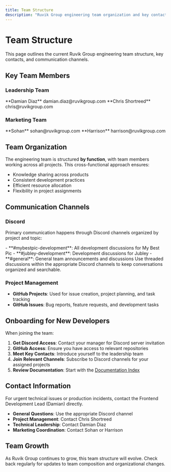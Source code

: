```yaml
---
title: Team Structure
description: "Ruvik Group engineering team organization and key contacts"
---
```


# Team Structure

This page outlines the current Ruvik Group engineering team structure, key contacts, and communication channels.

## Key Team Members

### Leadership Team

<CardGroup cols={2}>
  <Card title="Frontend Development Lead" icon="code">
    **Damian Diaz**  
    damian.diaz@ruvikgroup.com
  </Card>
  <Card title="Project Manager" icon="tasks">
    **Chris Shortreed**  
    chris@ruvikgroup.com
  </Card>
</CardGroup>

### Marketing Team

<CardGroup cols={2}>
  <Card title="Marketing Manager" icon="megaphone">
    **Sohan**  
    sohan@ruvikgroup.com
  </Card>
  <Card title="Marketing Lead" icon="chart-line">
    **Harrison**  
    harrison@ruvikgroup.com
  </Card>
</CardGroup>

## Team Organization

The engineering team is structured **by function**, with team members working across all projects. This cross-functional approach ensures:

- Knowledge sharing across products
- Consistent development practices
- Efficient resource allocation
- Flexibility in project assignments

## Communication Channels

### Discord

Primary communication happens through Discord channels organized by project and topic:

<Accordion title="Development Channels">
- **#mybestpic-development**: All development discussions for My Best Pic
- **#jubley-development**: Development discussions for Jubley
- **#general**: General team announcements and discussions
</Accordion>

<Note>
Use threaded discussions within the appropriate Discord channels to keep conversations organized and searchable.
</Note>

### Project Management

- **GitHub Projects**: Used for issue creation, project planning, and task tracking
- **GitHub Issues**: Bug reports, feature requests, and development tasks

## Onboarding for New Developers

When joining the team:

1. **Get Discord Access**: Contact your manager for Discord server invitation
2. **GitHub Access**: Ensure you have access to relevant repositories
3. **Meet Key Contacts**: Introduce yourself to the leadership team
4. **Join Relevant Channels**: Subscribe to Discord channels for your assigned projects
5. **Review Documentation**: Start with the [Documentation Index](/ruvik-group/overview/documentation-index)

## Contact Information

<Warning>
For urgent technical issues or production incidents, contact the Frontend Development Lead (Damian) directly.
</Warning>

- **General Questions**: Use the appropriate Discord channel
- **Project Management**: Contact Chris Shortreed
- **Technical Leadership**: Contact Damian Diaz
- **Marketing Coordination**: Contact Sohan or Harrison

## Team Growth

As Ruvik Group continues to grow, this team structure will evolve. Check back regularly for updates to team composition and organizational changes.